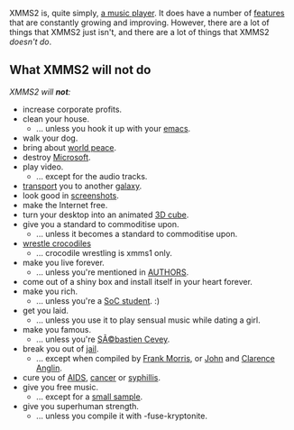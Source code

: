 XMMS2 is, quite simply, [[About|a music player]]. It does have a number of [[features]] that are constantly growing and improving. However, there are a lot of things that XMMS2 just isn't, and there are a lot of things that XMMS2 ''doesn't do''.

== What XMMS2 will not do ==
''XMMS2 will '''not''':''
* increase corporate profits.
* clean your house.
** ... unless you hook it up with your [[Wikipedia:Emacs|emacs]].
* walk your dog.
* bring about [[Wikipedia:Wolrd Peace|world peace]].
* destroy [[Wikipedia:Microsoft|Microsoft]].
* play video.
** ... except for the audio tracks.
* [[Wikipedia:Stargate SG-1|transport]] you to another [[Wikipedia:Stargate Atlantis|galaxy]].
* look good in [[screenshots]].
* make the Internet free.
* turn your desktop into an animated [[Wikipedia:Xgl|3D cube]].
* give you a standard to commoditise upon.
** ... unless it becomes a standard to commoditise upon.
* [[Wikipedia:Steve Irwin|wrestle crocodiles]]
** ... crocodile wrestling is xmms1 only.
* make you live forever.
** ... unless you're mentioned in [http://git.xmms.se/?p=xmms2-devel.git;a=blob;f=AUTHORS AUTHORS].
* come out of a shiny box and install itself in your heart forever.
* make you rich.
** ... unless you're a [[Summer of Code 2006|SoC student]]. :)
* get you laid.
** ... unless you use it to play sensual music while dating a girl.
* make you famous.
** ... unless you're [[SÃ©bastien Cevey]].
* break you out of [[Wikipedia:Prison Break|jail]].
** ... except when compiled by [[Wikipedia:Frank Morris|Frank Morris]], or [[Wikipedia:John Anglin|John]] and [[Wikipedia:Clarence Anglin|Clarence Anglin]].
* cure you of [[Wikipedia:AIDS|AIDS]], [[Wikipedia:Cancer|cancer]] or [[Wikipedia:Syphillis|syphillis]].
* give you free music.
** ... except for a [[Intro Clips|small sample]].
* give you superhuman strength.
** ... unless you compile it with -fuse-kryptonite.